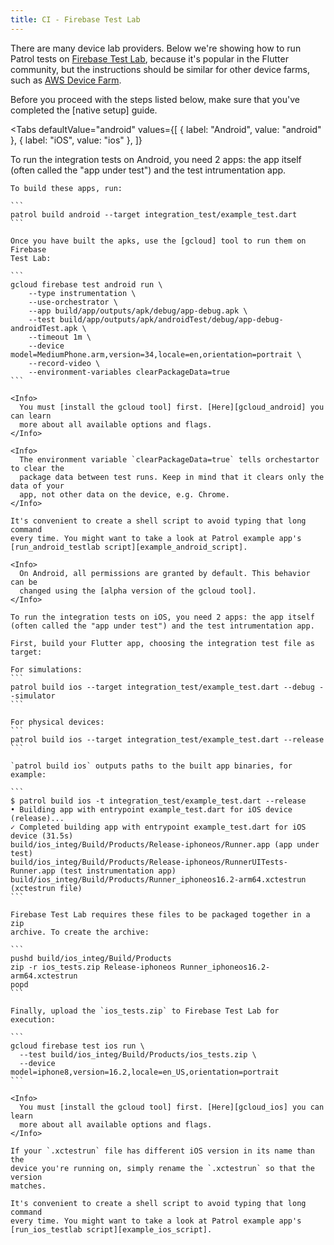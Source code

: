 ```yaml
---
title: CI - Firebase Test Lab
---
```


There are many device lab providers. Below we're showing how to run Patrol tests
on [Firebase Test Lab], because it's popular in the Flutter community, but the
instructions should be similar for other device farms, such as [AWS Device
Farm][aws_device_farm].

<Info>
  Before you proceed with the steps listed below, make sure that you've
  completed the [native setup] guide.
</Info>

<Tabs
  defaultValue="android"
  values={[
    { label: "Android", value: "android" },
    { label: "iOS", value: "ios" },
  ]}
>
  <TabItem value="android">
    To run the integration tests on Android, you need 2 apps: the app itself
    (often called the "app under test") and the test intrumentation app.

    To build these apps, run:

    ```
    patrol build android --target integration_test/example_test.dart
    ```

    Once you have built the apks, use the [gcloud] tool to run them on Firebase
    Test Lab:

    ```
    gcloud firebase test android run \
        --type instrumentation \
        --use-orchestrator \
        --app build/app/outputs/apk/debug/app-debug.apk \
        --test build/app/outputs/apk/androidTest/debug/app-debug-androidTest.apk \
        --timeout 1m \
        --device model=MediumPhone.arm,version=34,locale=en,orientation=portrait \
        --record-video \
        --environment-variables clearPackageData=true
    ```

    <Info>
      You must [install the gcloud tool] first. [Here][gcloud_android] you can learn
      more about all available options and flags.
    </Info>

    <Info>
      The environment variable `clearPackageData=true` tells orchestartor to clear the
      package data between test runs. Keep in mind that it clears only the data of your
      app, not other data on the device, e.g. Chrome.
    </Info>

    It's convenient to create a shell script to avoid typing that long command
    every time. You might want to take a look at Patrol example app's
    [run_android_testlab script][example_android_script].

    <Info>
      On Android, all permissions are granted by default. This behavior can be
      changed using the [alpha version of the gcloud tool].
    </Info>

  </TabItem>
  <TabItem value="ios">

    To run the integration tests on iOS, you need 2 apps: the app itself
    (often called the "app under test") and the test intrumentation app.

    First, build your Flutter app, choosing the integration test file as target:

    For simulations:
    ```
    patrol build ios --target integration_test/example_test.dart --debug --simulator
    ```

    For physical devices:
    ```
    patrol build ios --target integration_test/example_test.dart --release
    ```

    `patrol build ios` outputs paths to the built app binaries, for example:

    ```
    $ patrol build ios -t integration_test/example_test.dart --release
    • Building app with entrypoint example_test.dart for iOS device (release)...
    ✓ Completed building app with entrypoint example_test.dart for iOS device (31.5s)
    build/ios_integ/Build/Products/Release-iphoneos/Runner.app (app under test)
    build/ios_integ/Build/Products/Release-iphoneos/RunnerUITests-Runner.app (test instrumentation app)
    build/ios_integ/Build/Products/Runner_iphoneos16.2-arm64.xctestrun (xctestrun file)
    ```

    Firebase Test Lab requires these files to be packaged together in a zip
    archive. To create the archive:

    ```
    pushd build/ios_integ/Build/Products
    zip -r ios_tests.zip Release-iphoneos Runner_iphoneos16.2-arm64.xctestrun
    popd
    ```

    Finally, upload the `ios_tests.zip` to Firebase Test Lab for execution:

    ```
    gcloud firebase test ios run \
      --test build/ios_integ/Build/Products/ios_tests.zip \
      --device model=iphone8,version=16.2,locale=en_US,orientation=portrait
    ```

    <Info>
      You must [install the gcloud tool] first. [Here][gcloud_ios] you can learn
      more about all available options and flags.
    </Info>

    If your `.xctestrun` file has different iOS version in its name than the
    device you're running on, simply rename the `.xctestrun` so that the version
    matches.

    It's convenient to create a shell script to avoid typing that long command
    every time. You might want to take a look at Patrol example app's
    [run_ios_testlab script][example_ios_script].

  </TabItem>
</Tabs>

[native setup]: /documentation
[gcloud]: https://cloud.google.com/sdk/gcloud
[example_android_script]: https://github.com/leancodepl/patrol/blob/master/dev/e2e_app/run_android_testlab
[example_ios_script]: https://github.com/leancodepl/patrol/blob/master/dev/e2e_app/run_ios_testlab
[firebase test lab]: https://firebase.google.com/products/test-lab
[aws_device_farm]: https://aws.amazon.com/device-farm
[install the gcloud tool]: https://cloud.google.com/sdk/docs/install
[gcloud_android]: https://cloud.google.com/sdk/gcloud/reference/firebase/test/android/run
[gcloud_ios]: https://cloud.google.com/sdk/gcloud/reference/firebase/test/ios/run
[alpha version of the gcloud tool]: https://cloud.google.com/sdk/gcloud/reference/alpha/firebase/test/android/run#--grant-permissions
